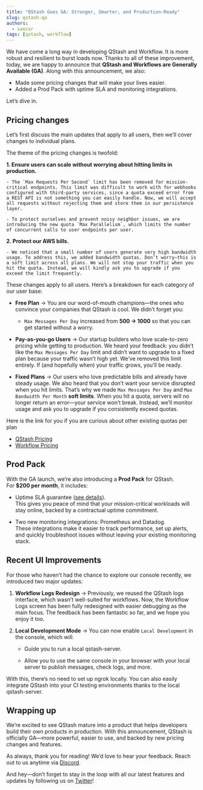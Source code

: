 ```yaml
---
title: "QStash Goes GA: Stronger, Smarter, and Production-Ready"
slug: qstash-qa
authors:
  - sancar
tags: [qstash, workflow]
---
```



We have come a long way in developing QStash and Workflow. It is more robust and resilient to burst loads now. Thanks to all of these improvement, today, we are happy to announce that **QStash and Workflows are Generally Available (GA)**. 
Along with this announcement, we also:

- Made some pricing changes that will make your lives easier.    
- Added a Prod Pack with uptime SLA and monitoring integrations.
    
Let’s dive in.

## Pricing changes

Let’s first discuss the main updates that apply to all users, then we’ll cover changes to individual plans.

The theme of the pricing changes is twofold:

**1. Ensure users can scale without worrying about hitting limits in production.**
    
    - The `Max Requests Per Second` limit has been removed for mission-critical endpoints. This limit was difficult to work with for webhooks configured with third-party services, since a quota exceed error from a REST API is not something you can easily handle. Now, we will accept all requests without rejecting them and store them in our persistence layer.
        
    - To protect ourselves and prevent noisy neighbor issues, we are introducing the new quota `Max Parallelism`, which limits the number of concurrent calls to user endpoints per user.
        
**2. Protect our AWS bills.**
    
    - We noticed that a small number of users generate very high bandwidth usage. To address this, we added bandwidth quotas. Don’t worry—this is a soft limit across all plans. We will not stop your traffic when you hit the quota. Instead, we will kindly ask you to upgrade if you exceed the limit frequently.
        

These changes apply to all users. Here’s a breakdown for each category of our user base:

- **Free Plan** → You are our word-of-mouth champions—the ones who convince your companies that QStash is cool. We didn’t forget you:
    
    - `Max Messages Per Day` increased from **500 → 1000** so that you can get started without a worry. 
        
- **Pay-as-you-go Users** → Our startup builders who love scale-to-zero pricing while getting to production. We heard your feedback: you didn’t like the `Max Messages Per Day` limit and didn’t want to upgrade to a fixed plan because your traffic wasn’t high yet. We’ve removed this limit entirely. If (and hopefully when) your traffic grows, you’ll be ready.
    
- **Fixed Plans** → Our users who love predictable bills and already have steady usage. We also heard that you don’t want your service disrupted when you hit limits. That’s why we made `Max Messages Per Day` and `Max Bandwidth Per Month` **soft limits**. When you hit a quota, servers will no longer return an error—your service won’t break. Instead, we’ll monitor usage and ask you to upgrade if you consistently exceed quotas.

Here is the link for you if you are curious about other existing quotas per plan 
- [QStash Pricing](https://upstash.com/pricing/qstash)
- [Workflow Pricing](https://upstash.com/pricing/workflow)


## Prod Pack

With the GA launch, we’re also introducing a **Prod Pack** for QStash. For **$200 per month**, it includes:

- Uptime SLA guarantee ([see details](https://upstash.com/docs/common/help/sla)).  
  This gives you peace of mind that your mission-critical workloads will stay online, backed by a contractual uptime commitment.  

- Two new monitoring integrations: Prometheus and Datadog.  
  These integrations make it easier to track performance, set up alerts, and quickly troubleshoot issues without leaving your existing monitoring stack.  

## Recent UI Improvements

For those who haven’t had the chance to explore our console recently, we introduced two major updates:

1. **Workflow Logs Redesign** → Previously, we reused the QStash logs interface, which wasn’t well-suited for workflows. Now, the Workflow Logs screen has been fully redesigned with easier debugging as the main focus. The feedback has been fantastic so far, and we hope you enjoy it too.
    
2. **Local Development Mode** → You can now enable `Local Development` in the console, which will:
    
    - Guide you to run a local qstash-server.
        
    - Allow you to use the same console in your browser with your local server to publish messages, check logs, and more.
        

With this, there’s no need to set up ngrok locally. You can also easily integrate QStash into your CI testing environments thanks to the local qstash-server.

## Wrapping up

We’re excited to see QStash mature into a product that helps developers build their own products in production. With this announcement, QStash is officially GA—more powerful, easier to use, and backed by new pricing changes and features.

As always, thank you for reading! We’d love to hear your feedback. Reach out to us anytime via [Discord](https://upstash.com/discord).

And hey—don’t forget to stay in the loop with all our latest features and updates by following us on [Twitter](https://twitter.com/upstash)!